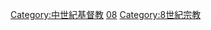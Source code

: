 {{Catmore}}

[[Category:中世紀基督教|Category:中世紀基督教]]
[[Category:各世纪基督教|08]]
[[Category:8世紀宗教|Category:8世紀宗教]]